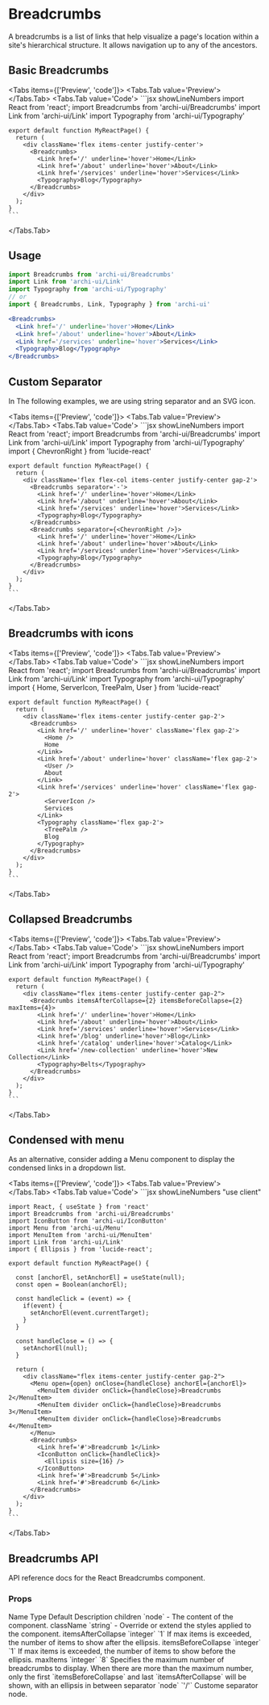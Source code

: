 
# Breadcrumbs

A breadcrumbs is a list of links that help visualize a page's location within a site's hierarchical structure. It allows navigation up to any of the ancestors.

## Basic Breadcrumbs
<Tabs items={['Preview', 'code']}>
  <Tabs.Tab value='Preview'>
    <BasicBreadcrumbs />
  </Tabs.Tab>
  <Tabs.Tab value='Code'>
    ```jsx showLineNumbers
    import React from 'react';
    import Breadcrumbs from 'archi-ui/Breadcrumbs'
    import Link from 'archi-ui/Link'
    import Typography from 'archi-ui/Typography'

    export default function MyReactPage() {
      return (
        <div className='flex items-center justify-center'>
          <Breadcrumbs>
            <Link href='/' underline='hover'>Home</Link>
            <Link href='/about' underline='hover'>About</Link>
            <Link href='/services' underline='hover'>Services</Link>
            <Typography>Blog</Typography>
          </Breadcrumbs>
        </div>
      );
    }
    ```
  </Tabs.Tab>
</Tabs>

## Usage
```jsx
import Breadcrumbs from 'archi-ui/Breadcrumbs'
import Link from 'archi-ui/Link'
import Typography from 'archi-ui/Typography'
// or
import { Breadcrumbs, Link, Typography } from 'archi-ui'
```
```jsx
<Breadcrumbs>
  <Link href='/' underline='hover'>Home</Link>
  <Link href='/about' underline='hover'>About</Link>
  <Link href='/services' underline='hover'>Services</Link>
  <Typography>Blog</Typography>
</Breadcrumbs>
```

## Custom Separator
In The following examples, we are using string separator and an SVG icon.

<Tabs items={['Preview', 'code']}>
  <Tabs.Tab value='Preview'>
    <CustomSeparator />
  </Tabs.Tab>
  <Tabs.Tab value='Code'>
    ```jsx showLineNumbers
    import React from 'react';
    import Breadcrumbs from 'archi-ui/Breadcrumbs'
    import Link from 'archi-ui/Link'
    import Typography from 'archi-ui/Typography'
    import { ChevronRight } from 'lucide-react'

    export default function MyReactPage() {
      return (
        <div className='flex flex-col items-center justify-center gap-2'>
          <Breadcrumbs separator='-'>
            <Link href='/' underline='hover'>Home</Link>
            <Link href='/about' underline='hover'>About</Link>
            <Link href='/services' underline='hover'>Services</Link>
            <Typography>Blog</Typography>
          </Breadcrumbs>
          <Breadcrumbs separator={<ChevronRight />}>
            <Link href='/' underline='hover'>Home</Link>
            <Link href='/about' underline='hover'>About</Link>
            <Link href='/services' underline='hover'>Services</Link>
            <Typography>Blog</Typography>
          </Breadcrumbs>
        </div>
      );
    }
    ```
  </Tabs.Tab>
</Tabs>

## Breadcrumbs with icons
<Tabs items={['Preview', 'code']}>
  <Tabs.Tab value='Preview'>
    <IconBreadcrumbs />
  </Tabs.Tab>
  <Tabs.Tab value='Code'>
    ```jsx showLineNumbers
    import React from 'react';
    import Breadcrumbs from 'archi-ui/Breadcrumbs'
    import Link from 'archi-ui/Link'
    import Typography from 'archi-ui/Typography'
    import { Home, ServerIcon, TreePalm, User } from 'lucide-react'

    export default function MyReactPage() {
      return (
        <div className='flex items-center justify-center gap-2'>
          <Breadcrumbs>
            <Link href='/' underline='hover' className='flex gap-2'>
              <Home />
              Home
            </Link>
            <Link href='/about' underline='hover' className='flex gap-2'>
              <User />
              About
            </Link>
            <Link href='/services' underline='hover' className='flex gap-2'>
              <ServerIcon />
              Services
            </Link>
            <Typography className='flex gap-2'>
              <TreePalm />
              Blog
            </Typography>
          </Breadcrumbs>
        </div>
      );
    }
    ```
  </Tabs.Tab>
</Tabs>

## Collapsed Breadcrumbs
<Tabs items={['Preview', 'code']}>
  <Tabs.Tab value='Preview'>
    <CollapsedBreadcrumbs />
  </Tabs.Tab>
  <Tabs.Tab value='Code'>
    ```jsx showLineNumbers
    import React from 'react';
    import Breadcrumbs from 'archi-ui/Breadcrumbs'
    import Link from 'archi-ui/Link'
    import Typography from 'archi-ui/Typography'

    export default function MyReactPage() {
      return (
        <div className="flex items-center justify-center gap-2">
          <Breadcrumbs itemsAfterCollapse={2} itemsBeforeCollapse={2} maxItems={4}>
            <Link href='/' underline='hover'>Home</Link>
            <Link href='/about' underline='hover'>About</Link>
            <Link href='/services' underline='hover'>Services</Link>
            <Link href='/blog' underline='hover'>Blog</Link>
            <Link href='/catalog' underline='hover'>Catalog</Link>
            <Link href='/new-collection' underline='hover'>New Collection</Link>
            <Typography>Belts</Typography>
          </Breadcrumbs>
        </div>
      );
    }
    ```
  </Tabs.Tab>
</Tabs>

## Condensed with menu
As an alternative, consider adding a Menu component to display the condensed links in a dropdown list.

<Tabs items={['Preview', 'code']}>
  <Tabs.Tab value='Preview'>
    <MenuBreadcrumbs />
  </Tabs.Tab>
  <Tabs.Tab value='Code'>
    ```jsx showLineNumbers
    "use client"

    import React, { useState } from 'react'
    import Breadcrumbs from 'archi-ui/Breadcrumbs'
    import IconButton from 'archi-ui/IconButton'
    import Menu from 'archi-ui/Menu'
    import MenuItem from 'archi-ui/MenuItem'
    import Link from 'archi-ui/Link'
    import { Ellipsis } from 'lucide-react';

    export default function MyReactPage() {

      const [anchorEl, setAnchorEl] = useState(null);
      const open = Boolean(anchorEl);

      const handleClick = (event) => {
        if(event) {
          setAnchorEl(event.currentTarget);
        }
      }

      const handleClose = () => {
        setAnchorEl(null);
      }

      return (
        <div className="flex items-center justify-center gap-2">
          <Menu open={open} onClose={handleClose} anchorEl={anchorEl}>
            <MenuItem divider onClick={handleClose}>Breadcrumbs 2</MenuItem>
            <MenuItem divider onClick={handleClose}>Breadcrumbs 3</MenuItem>
            <MenuItem divider onClick={handleClose}>Breadcrumbs 4</MenuItem>
          </Menu>
          <Breadcrumbs>
            <Link href='#'>Breadcrumb 1</Link>
            <IconButton onClick={handleClick}>
              <Ellipsis size={16} />
            </IconButton>
            <Link href='#'>Breadcrumb 5</Link>
            <Link href='#'>Breadcrumb 6</Link>
          </Breadcrumbs>
        </div>
      );
    }
    ```
  </Tabs.Tab>
</Tabs>

## Breadcrumbs API
API reference docs for the React Breadcrumbs component.

### Props
<Table>
  <thead>
    <Table.Tr>
      <Table.Th>Name</Table.Th>
      <Table.Th>Type</Table.Th>
      <Table.Th>Default</Table.Th>
      <Table.Th>Description</Table.Th>
    </Table.Tr>
  </thead>
  <tbody>
    <Table.Tr>
      <Table.Td>children</Table.Td>
      <Table.Td>`node`</Table.Td>
      <Table.Td>-</Table.Td>
      <Table.Td>The content of the component.</Table.Td>
    </Table.Tr>
    <Table.Tr>
      <Table.Td>className</Table.Td>
      <Table.Td>`string`</Table.Td>
      <Table.Td>-</Table.Td>
      <Table.Td>Override or extend the styles applied to the component.</Table.Td>
    </Table.Tr>
    <Table.Tr>
      <Table.Td>itemsAfterCollapse</Table.Td>
      <Table.Td>`integer`</Table.Td>
      <Table.Td>`1`</Table.Td>
      <Table.Td>If max items is exceeded, the number of items to show after the ellipsis.</Table.Td>
    </Table.Tr>
    <Table.Tr>
      <Table.Td>itemsBeforeCollapse</Table.Td>
      <Table.Td>`integer`</Table.Td>
      <Table.Td>`1`</Table.Td>
      <Table.Td>If max items is exceeded, the number of items to show before the ellipsis.</Table.Td>
    </Table.Tr>
    <Table.Tr>
      <Table.Td>maxItems</Table.Td>
      <Table.Td>`integer`</Table.Td>
      <Table.Td>`8`</Table.Td>
      <Table.Td>Specifies the maximum number of breadcrumbs to display. When there are more than the maximum number, only the first `itemsBeforeCollapse` and last `itemsAfterCollapse` will be shown, with an ellipsis in between</Table.Td>
    </Table.Tr>
    <Table.Tr>
      <Table.Td>separator</Table.Td>
      <Table.Td>`node`</Table.Td>
      <Table.Td>`'/'`</Table.Td>
      <Table.Td>Custome separator node.</Table.Td>
    </Table.Tr>
  </tbody>
</Table>
